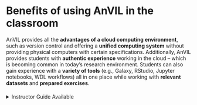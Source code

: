 # Benefits of using AnVIL in the classroom

AnVIL provides all the **advantages of a cloud computing environment**, such as version control and offering a **unified computing system** without providing physical computers with certain specifications. Additionally, AnVIL provides students with **authentic experience** working in the cloud -- which is becoming common in today's research environment. Students can also gain experience with a **variety of tools** (e.g., Galaxy, RStudio, Jupyter notebooks, WDL workflows) all in one place while working with **relevant datasets** and **prepared exercises**.

####  {.click_to_expand_block}

<details><summary>Instructor Guide Available</summary>

See more in our [instructor guide](https://jhudatascience.org/AnVIL_Book_Instructor_Guide/introduction.html#why-should-i-use-anvil) on why AnVIL is a good choice for your classroom.

</details>

#### 
